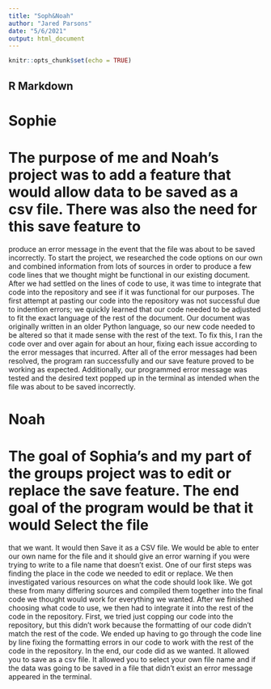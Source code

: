 ```yaml
---
title: "Soph&Noah"
author: "Jared Parsons"
date: "5/6/2021"
output: html_document
---
```


```r
knitr::opts_chunk$set(echo = TRUE)
```

## R Markdown

# Sophie
# The purpose of me and Noah's project was to add a feature that would allow data to be saved as a csv file. There was also the need for this save feature to 
produce an error message in the event that the file was about to be saved incorrectly. To start the project, we researched the code options on our own and combined
information from lots of sources in order to produce a few code lines that we thought might be functional in our existing document. After we had settled on the 
lines of code to use, it was time to integrate that code into the repository and see if it was functional for our purposes. The first attempt at pasting our code 
into the repository was not successful due to indention errors; we quickly learned that our code needed to be adjusted to fit the exact language of the rest of the
document. Our document was originally written in an older Python language, so our new code needed to be altered so that it made sense with the rest of the text. To
fix this, I ran the code over and over again for about an hour, fixing each issue according to the error messages that incurred. After all of the error messages had 
been resolved, the program ran successfully and our save feature proved to be working as expected. Additionally, our programmed error message was tested and the 
desired text popped up in the terminal as intended when the file was about to be saved incorrectly.  




# Noah


# The goal of Sophia’s and my part of the groups project was to edit or replace the save feature. The end goal of the program would be that it would Select the file 
that we want. It would then Save it as a CSV file. We would be able to enter our own name for the file and it should give an error warning if you were trying to 
write to a file name that doesn’t exist. One of our first steps was finding the place in the code we needed to edit or replace. We then investigated various 
resources on what the code should look like. We got these from many differing sources and compiled them together into the final code we thought would work for
everything we wanted.  After we finished choosing what code to use, we then had to integrate it into the rest of the code in the repository. First, we tried just 
copping our code into the repository, but this didn’t work because the formatting of our code didn’t match the rest of the code. We ended up having to go through 
the code line by line fixing the formatting errors in our code to work with the rest of the code in the repository. In the end, our code did as we wanted. It 
allowed you to save as a csv file. It allowed you to select your own file name and if the data was going to be saved in a file that didn’t exist an error message 
appeared in the terminal. 


